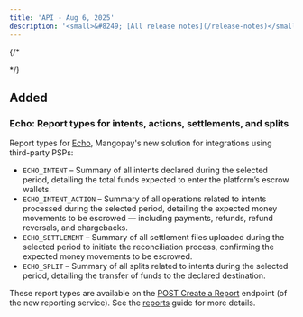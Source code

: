 ```yaml
---
title: 'API - Aug 6, 2025'  
description: '<small>&#8249; [All release notes](/release-notes)</small>'
---
```


{/* <div class="release-notes-page"> */}

## <span class="pill pill-green">Added</span>
### Echo: Report types for intents, actions, settlements, and splits

Report types for [Echo](/guides/echo), Mangopay's new solution for integrations using third-party PSPs:
- `ECHO_INTENT` – Summary of all intents declared during the selected period, detailing the total funds expected to enter the platform’s escrow wallets.
- `ECHO_INTENT_ACTION` – Summary of all operations related to intents processed during the selected period, detailing the expected money movements to be escrowed — including payments, refunds, refund reversals, and chargebacks. 
- `ECHO_SETTLEMENT` – Summary of all settlement files uploaded during the selected period to initiate the reconciliation process, confirming the expected money movements to be escrowed.
- `ECHO_SPLIT` – Summary of all splits related to intents during the selected period, detailing the transfer of funds to the declared destination.

These report types are available on the [POST Create a Report](/api-reference/reporting/create-report) endpoint (of the new reporting service). See the [reports](/reports) guide for more details.